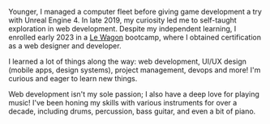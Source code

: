 Younger, I managed a computer fleet before giving game development a try
with Unreal Engine 4. In late 2019, my curiosity led me to self-taught
exploration in web development. Despite my independent learning, I enrolled
early 2023 in a [Le Wagon](https://www.lewagon.com/web-development-course)
bootcamp, where I obtained certification as a web designer and developer.

I learned a lot of things along the way: web development, UI/UX design
(mobile apps, design systems), project management, devops and more! I'm
curious and eager to learn new things.

Web development isn't my sole passion; I also have a deep love for playing
music! I've been honing my skills with various instruments for over a
decade, including drums, percussion, bass guitar, and even a bit of piano.
